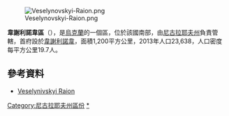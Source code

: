 [[Image:Veselynovskyi-Raion.png|right]]

'''韋謝利諾韋區'''（{{lang-uk|Веселинівський район}}），是[[烏克蘭|烏克蘭]]的一個區，位於該國南部，由[[尼古拉耶夫州|尼古拉耶夫州]]負責管轄，首府設於[[韋謝利諾韋|韋謝利諾韋]]，面積1,200平方公里，2013年人口23,638，人口密度每平方公里19.7人。

==參考資料==
* {{uk icon}} [http://gska2.rada.gov.ua/pls/z7502/A005?rdat1=30.04.2009&rf7571=22023 Veselynivskyi Raion]{{dead link|date=2018年2月 |bot=InternetArchiveBot |fix-attempted=yes }}

[[Category:尼古拉耶夫州區份|Category:尼古拉耶夫州區份]]
[[Category:韋謝利諾韋區|*]]


{{Mykolaiv-geo-stub}}